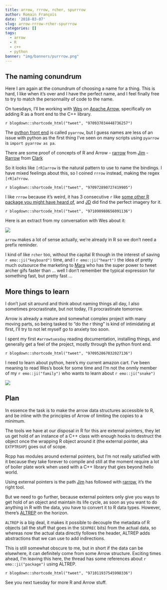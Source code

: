 ```yaml
---
title: arrow, rrrow, rcher, spurrrow
author: Romain François
date: '2018-03-07'
slug: arrow-rrrow-rcher-spurrrow
categories: []
tags:
  - arrow
  - R
  - c++
  - python
banner: "img/banners/purrrow.png"
---
```


## The naming conundrum

Here I am again at the conundrum of choosing a name for a thing. This is hard, I like when it's over and
I have the perfect name, and I feel finally free to try to match the personnality of code
to the name. 

On tuesdays, I'll be working with [Wes](https://twitter.com/wesmckinn) on 
[Apache Arrow](https://arrow.apache.org), specifically on adding R as a front end to the C++
library. 

`r blogdown::shortcode_html("tweet", "970937034448736257")`

The [python front end](https://arrow.apache.org/docs/python/) is called `pyarrow`, but 
I guess names are less of an issue with python as the first thing I've seen on many 
scripts using `pyarrow` is `import pyarrow as pa`. 

There are some proof of concepts of R and Arrow
 - [rarrow](https://github.com/jimhester/rarrow) from [Jim](https://twitter.com/jimhester_)
 - [Rarrow](https://github.com/clarkfitzg/Rarrow) from [Clark](https://twitter.com/clarkfitzg)

So it looks like `[rR]arrow` is the natural pattern to use to name the bindings. I have mixed feelings 
about this, so I coined `rrrow` instead, making the regex `[rR]a?rrow`. 

`r blogdown::shortcode_html("tweet", "970972890727419905")`

I like `rrrow` because it's weird, it has 3 consecutive `r` like 
[some other R package you might have heard of](http://purrr.tidyverse.org), and 
[JD](https://twitter.com/CMastication) did find the perfect imagery for it. 

`r blogdown::shortcode_html("tweet", "971090980656091136")`

Here is an extract from my conversation with Wes about it: 

![](/img/rrrow/rrrow-naming.png)

`arrow` makes a lot of sense actually, we're already in R so we don't need a prefix reminder. 

I kind of like `rcher` too, without the capital R though in the interest of 
saving `r emo::ji("keyboard")` time, and I `r emo::ji("heart")` the idea of pretty much 
outsource the marketing to [Mara](https://twitter.com/dataandme) who has the super power to 
tweet archer gifs faster than ... well I don't remember the typical expression for something fast, but pretty fast ...

## More things to learn

I don't just sit around and think about naming things all day, I also sometimes
procrastinate, but not today, I'll procrastinate tomorrow. 

Arrow is already a mature and somewhat complex project with many moving parts, so 
being tasked to "do the r thing" is kind of intimidating at first, I'll try to not let myself
go to anxiety too soon. 

I spent my first `#arrowtuesday` reading documentation, installing things, and generally get a feel 
of the project, mostly through the python front end. 

`r blogdown::shortcode_html("tweet", "970952867032027136")`

I need to learn about python, here's my current amazon cart. I've been meaning to read
Wes's book for some time and I'm not the onmly member of my `r emo::ji("family")` who wants
to learn about `r emo::ji("snake")`

![](/img/rrrow/amazon.png)

## Plan

In essence the task is to make the arrow data structures accessible to R, and be inline 
with the principles of Arrow of limiting the copies to a minimum. 

The tools we have at our disposal in R for this are external pointers, they let us
get hold of an instance of a C++ class with enough hooks to destruct the object once the 
wrapping R object around it (the external pointer, aka `EXTPTRSXP`) goes out of scope. 

Rcpp has modules around external pointers, but I'm not really satisfied with it
because they take forever to compile and still at the moment require a lot of boiler plate 
work when used with a C++ library that gies beyond hello world. 

Using external pointers is the path [Jim](https://twitter.com/jimhester_) has
followed with [rarrow](https://github.com/jimhester/rarrow), it's the right tool. 

But we need to go further, because external pointers only give you ways to get hold of 
an object and maintain its life cycle, as soon as you want to do anything in R with the 
data, you have to convert it to R data types. However, there's [ALTREP](https://www.r-project.org/dsc/2017/slides/dsc2017.pdf)
on the horizon. 

`ALTREP` is a big deal, it makes it possible to decouple the metadata of R objects
(all the stuff that goes in the `SEXPREC` bits) from the actual data, so whereas 
now the actual data directly follows the header, ALTREP adds abstractions that we can use to add 
indirections. 

This is still somewhat obscure to me, but in short if the data can be elsewhere, 
it can definitely come from some Arrow structure. Exciting times ahead, I'm leaving this
here, the thread has some references about `r emo::ji("package")` using ALTREP. 

`r blogdown::shortcode_html("tweet", "971011937545998336")`

See you next tuesday for more R and Arrow stuff. 

